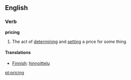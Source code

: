 ==English==

===Verb===
'''pricing'''
#The act of [[determine|determining]] and [[set]]ting a price for some thing

==== Translations ====
*[[Finnish]]: [[hinnoittelu]]

[[pt:pricing]]